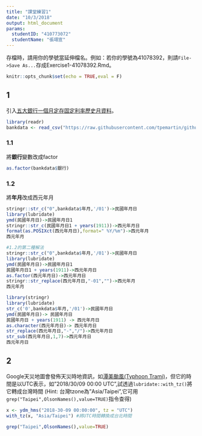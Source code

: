 ```yaml
---
title: "課堂練習1"
date: "10/3/2018"
output: html_document
params:
  studentID: "410773072"
  studentName: "張翊宣"
---
```

存檔時，請用你的學號當延伸檔名。例如：若你的學號為41078392，則請`File->Save As...`存成Exercise1-41078392.Rmd。

```r
knitr::opts_chunk$set(echo = TRUE,eval = F)
```


## 1
引入[五大銀行一個月定存固定利率歷史月資料](https://raw.githubusercontent.com/tpemartin/github-data/master/bankdata.csv)。

```r
library(readr)
bankdata <- read_csv("https://raw.githubusercontent.com/tpemartin/github-data/master/bankdata.csv")
```

### 1.1
將**銀行**變數改成factor
```r
as.factor(bankdata$銀行)
```

### 1.2
將**年月**改成西元年月
```r
stringr::str_c("0",bankdata$年月,'/01')->民國年月日
library(lubridate)
ymd(民國年月日)->民國年月日1
stringr::str_c(民國年月日1 + years(1911))->西元年月日
format(as.POSIXct(西元年月日),format=" %Y/%m")->西元年月
西元年月
```

```r
#1.2的第二種解法
stringr::str_c("0",bankdata$年月,'/01')->民國年月日
library(lubridate)
ymd(民國年月日)->民國年月日1
民國年月日1 + years(1911)->西元年月日
as.factor(西元年月日)->西元年月日
stringr::str_replace(西元年月日,"-01","")->西元年月
西元年月
```

```r
library(stringr)
library(lubridate)
str_c('0',bankdata$年月,'/01')->民國年月日
ymd(民國年月日)-> 民國年月日
民國年月日 + years(1911) -> 西元年月日
as.character(西元年月日)-> 西元年月日
str_replace(西元年月日,"-","/")->西元年月日
str_sub(西元年月日,1,7)->西元年月日
西元年月日 
```


## 2
Google天災地圖會發佈天災時地資訊，如[潭美颱風(Typhoon Trami)](https://google.org/crisismap/google.com/2018-trami)，但它的時間是以UTC表示，如"2018/30/09 00:00 UTC",試透過`lubridate::with_tz()`將它轉成台灣時間
(Hint: 台灣tzone為"Asia/Taipei",它可用`grep("Taipei",OlsonNames(),value=TRUE)`指令查得)

```r

x <- ydm_hms("2018-30-09 00:00:00", tz = "UTC")
with_tz(x, "Asia/Taipei") #將UTC時間轉換成台北時間

```
```r
grep("Taipei",OlsonNames(),value=TRUE)
```



